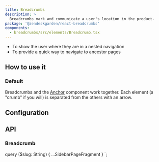 ```yaml
---
title: Breadcrumbs
description: >
  Breadcrumbs mark and communicate a user's location in the product.
package: '@zendeskgarden/react-breadcrumbs'
components:
  - breadcrumbs/src/elements/Breadcrumb.tsx
---
```


<Usage>
  <Use>
    <ul>
      <li>To show the user where they are in a nested navigation</li>
      <li>To provide a quick way to navigate to ancestor pages</li>
    </ul>
  </Use>
</Usage>

## How to use it

### Default

Breadcrumbs and the [Anchor](/components/anchor) component work together. Each element (a "crumb" if
you will) is separated from the others with an arrow.


<CodeExample code={BreadcrumbsDefaultCode}>
  <BreadcrumbsDefault />
</CodeExample>

## Configuration

<Configuration reactPackage={props.data.mdx.package} components={props.data.mdx.components} />

## API

### Breadcrumb

<Component components={props.data.mdx.components} componentName="breadcrumb" />

<PropSheet components={props.data.mdx.components} componentName="breadcrumb" />


  query ($slug: String) {
    ...SidebarPageFragment
  }
`;
